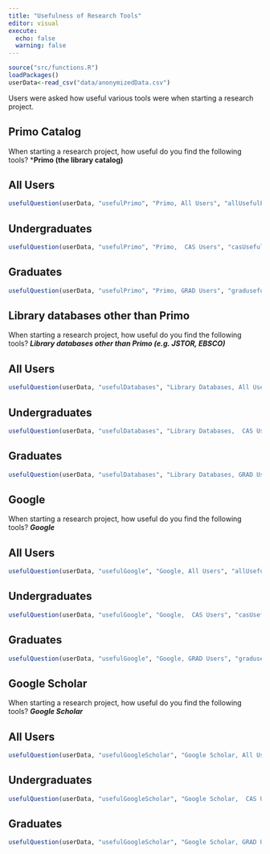```yaml
---
title: "Usefulness of Research Tools"
editor: visual
execute:
  echo: false
  warning: false
---
```


```r
source("src/functions.R")
loadPackages()
userData<-read_csv("data/anonymizedData.csv")
```

Users were asked how useful various tools were when starting a research project.

## Primo Catalog

When starting a research project, how useful do you find the following tools? \***Primo (the library catalog)**

::: panel-tabset
## All Users

```r
usefulQuestion(userData, "usefulPrimo", "Primo, All Users", "allUsefulPrimo.jpg", casOnly=FALSE, gradOnly = FALSE)

```

## Undergraduates

```r
usefulQuestion(userData, "usefulPrimo", "Primo,  CAS Users", "casUsefulPrimo.jpg", casOnly=TRUE, gradOnly = FALSE)
```

## Graduates

```r
usefulQuestion(userData, "usefulPrimo", "Primo, GRAD Users", "gradusefulPrimo.jpg", casOnly=FALSE, gradOnly = TRUE)
```
:::

## Library databases other than Primo

When starting a research project, how useful do you find the following tools? ***Library databases other than Primo (e.g. JSTOR, EBSCO)***

::: panel-tabset
## All Users

```r
usefulQuestion(userData, "usefulDatabases", "Library Databases, All Users", "allUsefulDatabases.jpg", casOnly=FALSE, gradOnly = FALSE)

```

## Undergraduates

```r
usefulQuestion(userData, "usefulDatabases", "Library Databases,  CAS Users", "casUsefulDatabases.jpg", casOnly=TRUE, gradOnly = FALSE)
```

## Graduates

```r
usefulQuestion(userData, "usefulDatabases", "Library Databases, GRAD Users", "gradusefulDatabases.jpg", casOnly=FALSE, gradOnly = TRUE)
```
:::

## Google

When starting a research project, how useful do you find the following tools? ***Google***

::: panel-tabset
## All Users

```r
usefulQuestion(userData, "usefulGoogle", "Google, All Users", "allUsefulGoogle.jpg", casOnly=FALSE, gradOnly = FALSE)

```

## Undergraduates

```r
usefulQuestion(userData, "usefulGoogle", "Google,  CAS Users", "casUsefulGoogle.jpg", casOnly=TRUE, gradOnly = FALSE)
```

## Graduates

```r
usefulQuestion(userData, "usefulGoogle", "Google, GRAD Users", "gradusefulGoogle.jpg", casOnly=FALSE, gradOnly = TRUE)
```
:::

## Google Scholar

When starting a research project, how useful do you find the following tools? ***Google Scholar***

::: panel-tabset
## All Users

```r
usefulQuestion(userData, "usefulGoogleScholar", "Google Scholar, All Users", "allUsefulGoogleScholar.jpg", casOnly=FALSE, gradOnly = FALSE)

```

## Undergraduates

```r
usefulQuestion(userData, "usefulGoogleScholar", "Google Scholar,  CAS Users", "casUsefulGoogleScholar.jpg", casOnly=TRUE, gradOnly = FALSE)
```

## Graduates

```r
usefulQuestion(userData, "usefulGoogleScholar", "Google Scholar, GRAD Users", "gradusefulGoogleScholar.jpg", casOnly=FALSE, gradOnly = TRUE)
```
:::
